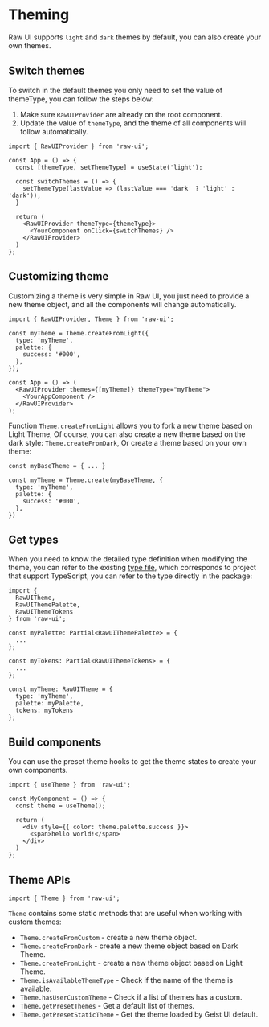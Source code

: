 # Theming

Raw UI supports `light` and `dark` themes by default, you can also create your own themes.

## Switch themes

To switch in the default themes you only need to set the value of themeType, you can follow the steps below:

1. Make sure `RawUIProvider` are already on the root component.
2. Update the value of `themeType`, and the theme of all components will follow automatically.

```tsx
import { RawUIProvider } from 'raw-ui';

const App = () => {
  const [themeType, setThemeType] = useState('light');

  const switchThemes = () => {
    setThemeType(lastValue => (lastValue === 'dark' ? 'light' : 'dark'));
  }

  return (
    <RawUIProvider themeType={themeType}>
      <YourComponent onClick={switchThemes} />
    </RawUIProvider>
  )
};
```

## Customizing theme

Customizing a theme is very simple in Raw UI, you just need to provide a new theme object, and all the components will change automatically.

```tsx
import { RawUIProvider, Theme } from 'raw-ui';

const myTheme = Theme.createFromLight({
  type: 'myTheme',
  palette: {
    success: '#000',
  },
});

const App = () => (
  <RawUIProvider themes={[myTheme]} themeType="myTheme">
    <YourAppComponent />
  </RawUIProvider>
);
```

Function `Theme.createFromLight` allows you to fork a new theme based on Light Theme,
Of course, you can also create a new theme based on the dark style: `Theme.createFromDark`, Or create a theme based on your own theme:

```tsx
const myBaseTheme = { ... }

const myTheme = Theme.create(myBaseTheme, {
  type: 'myTheme',
  palette: {
    success: '#000',
  },
})
```

## Get types

When you need to know the detailed type definition when modifying the theme, you can refer to the existing
 [type file](https://github.com/shervinchen/raw-ui/blob/main/packages/Theme/preset/preset.type.ts),
 which corresponds to project that support TypeScript, you can refer to the type directly in the package:

```tsx
import {
  RawUITheme,
  RawUIThemePalette,
  RawUIThemeTokens
} from 'raw-ui';

const myPalette: Partial<RawUIThemePalette> = {
  ...
};

const myTokens: Partial<RawUIThemeTokens> = {
  ...
};

const myTheme: RawUITheme = {
  type: 'myTheme',
  palette: myPalette,
  tokens: myTokens
};
```

## Build components

You can use the preset theme hooks to get the theme states to create your own components.

```tsx
import { useTheme } from 'raw-ui';

const MyComponent = () => {
  const theme = useTheme();

  return (
    <div style={{ color: theme.palette.success }}>
      <span>hello world!</span>
    </div>
  )
};
```

## Theme APIs

```tsx
import { Theme } from 'raw-ui';
```

`Theme` contains some static methods that are useful when working with custom themes:

- `Theme.createFromCustom` - create a new theme object.
- `Theme.createFromDark` - create a new theme object based on Dark Theme.
- `Theme.createFromLight` - create a new theme object based on Light Theme.
- `Theme.isAvailableThemeType` - Check if the name of the theme is available.
- `Theme.hasUserCustomTheme` - Check if a list of themes has a custom.
- `Theme.getPresetThemes` - Get a default list of themes.
- `Theme.getPresetStaticTheme` - Get the theme loaded by Geist UI default.
